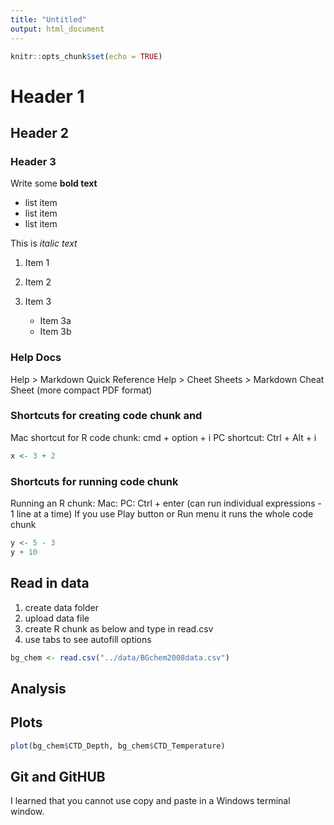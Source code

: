 ```yaml
---
title: "Untitled"
output: html_document
---
```


```r
knitr::opts_chunk$set(echo = TRUE)
```

# Header 1

## Header 2

### Header 3

Write some **bold text**

-   list item
-   list item
-   list item

This is *italic text*

1.  Item 1

2.  Item 2

3.  Item 3

    -   Item 3a
    -   Item 3b

### Help Docs

Help > Markdown Quick Reference
Help > Cheet Sheets > Markdown Cheat Sheet (more compact PDF format)
    
### Shortcuts for creating code chunk and     

Mac shortcut for R code chunk: cmd + option + i
PC shortcut: Ctrl + Alt + i

```r
x <- 3 + 2
```

### Shortcuts for running code chunk 

Running an R chunk:
Mac: 
PC: Ctrl + enter (can run individual expressions - 1 line at a time)
If you use Play button or Run menu it runs the whole code chunk 

```r
y <- 5 - 3
y + 10
```
## Read in data

1. create data folder
1. upload data file
1. create R chunk as below and type in read.csv
1. use tabs to see autofill options

```r
bg_chem <- read.csv("../data/BGchem2008data.csv")
```




## Analysis

## Plots

```r
plot(bg_chem$CTD_Depth, bg_chem$CTD_Temperature)
```
 
## Git and GitHUB

I learned that you cannot use copy and paste in a Windows terminal window.